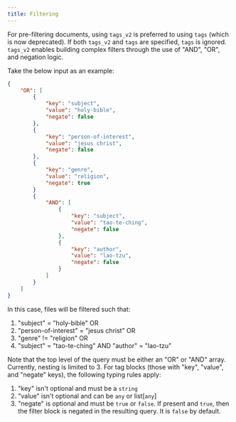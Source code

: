 ```yaml
---
title: Filtering
---
```


For pre-filtering documents, using `tags_v2` is preferred to using `tags` (which is now deprecated). If both `tags_v2`
and `tags` are specified, `tags` is ignored. `tags_v2` enables
building complex filters through the use of "AND", "OR", and negation logic. 

Take the below input as an example:
```json
{
    "OR": [
        {
            "key": "subject",
            "value": "holy-bible",
            "negate": false
        },
        {
            "key": "person-of-interest",
            "value": "jesus christ",
            "negate": false
        },
        {
            "key": "genre",
            "value": "religion",
            "negate": true
        }
        {
            "AND": [
                {
                    "key": "subject",
                    "value": "tao-te-ching",
                    "negate": false
                },
                {
                    "key": "author",
                    "value": "lao-tzu",
                    "negate": false
                }
            ]
        }
    ]
}
```
In this case, files will be filtered such that:
1. "subject" = "holy-bible" OR
2. "person-of-interest" = "jesus christ" OR
3. "genre" != "religion" OR
4. "subject" = "tao-te-ching" AND "author" = "lao-tzu"

Note that the top level of the query must be either an "OR" or "AND" array. Currently, nesting is limited to 3.
For tag blocks (those with "key", "value", and "negate" keys), the following typing rules apply:
1. "key" isn't optional and must be a `string`
2. "value" isn't optional and can be `any` or list[`any`]
3. "negate" is optional and must be `true` or `false`. If present and `true`, then the filter block is negated in
the resulting query. It is `false` by default.